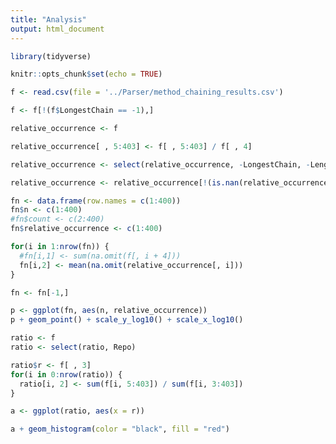 ```yaml
---
title: "Analysis"
output: html_document
---
```


```r

library(tidyverse)

```

```r
knitr::opts_chunk$set(echo = TRUE)
```

```r

f <- read.csv(file = '../Parser/method_chaining_results.csv')

```

```r

f <- f[!(f$LongestChain == -1),]

```

```r

relative_occurrence <- f

relative_occurrence[ , 5:403] <- f[ , 5:403] / f[ , 4]

relative_occurrence <- select(relative_occurrence, -LongestChain, -Length.0, -Length.1)

```

```r

relative_occurrence <- relative_occurrence[!(is.nan(relative_occurrence$Length.2) | relative_occurrence$Length.2 == Inf), ]

```

```r

fn <- data.frame(row.names = c(1:400))
fn$n <- c(1:400)
#fn$count <- c(2:400)
fn$relative_occurrence <- c(1:400)

for(i in 1:nrow(fn)) {
  #fn[i,1] <- sum(na.omit(f[, i + 4]))
  fn[i,2] <- mean(na.omit(relative_occurrence[, i]))
}

fn <- fn[-1,]

```

```r
p <- ggplot(fn, aes(n, relative_occurrence))
p + geom_point() + scale_y_log10() + scale_x_log10()
```

```r

ratio <- f
ratio <- select(ratio, Repo)

ratio$r <- f[ , 3]
for(i in 0:nrow(ratio)) {
  ratio[i, 2] <- sum(f[i, 5:403]) / sum(f[i, 3:403])  
}
```

```r

a <- ggplot(ratio, aes(x = r))

a + geom_histogram(color = "black", fill = "red")

```
